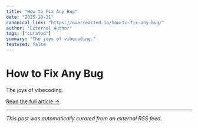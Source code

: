 ```yaml
---
title: "How to Fix Any Bug"
date: "2025-10-21"
canonical_link: "https://overreacted.io/how-to-fix-any-bug/"
author: "External Author"
tags: ["curated"]
summary: "The joys of vibecoding."
featured: false
---
```


# How to Fix Any Bug

The joys of vibecoding.

[Read the full article →](https://overreacted.io/how-to-fix-any-bug/)

---

*This post was automatically curated from an external RSS feed.*
